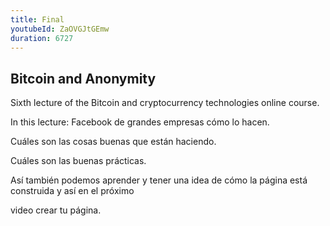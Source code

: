 ```yaml
---
title: Final
youtubeId: ZaOVGJtGEmw
duration: 6727
---
```


## Bitcoin and Anonymity

Sixth lecture of the Bitcoin and cryptocurrency technologies online course. 

In this lecture:
Facebook de grandes empresas cómo lo hacen.

Cuáles son las cosas buenas que están haciendo.

Cuáles son las buenas prácticas.

Así también podemos aprender y tener una idea de cómo la página está construida y así en el próximo

video crear tu página.